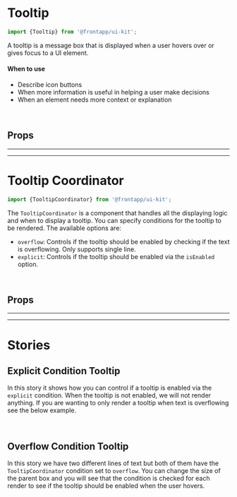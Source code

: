 
<Meta title="Components/Tooltip" of={Tooltip} />

# Tooltip

<Canvas>
  <Story id="components-tooltip--basic" />
</Canvas>

```typescript
import {Tooltip} from '@frontapp/ui-kit';
```

A tooltip is a message box that is displayed when a user hovers over or gives focus to a UI element.

#### When to use

- Describe icon buttons
- When more information is useful in helping a user make decisions
- When an element needs more context or explanation

<br />

## Props

<ArgsTable of={Tooltip} />

<hr /><hr />

# Tooltip Coordinator

```typescript
import {TooltipCoordinator} from '@frontapp/ui-kit';
```

The `TooltipCoordinator` is a component that handles all the displaying logic and when to display a tooltip.
You can specify conditions for the tooltip to be rendered. The available options are:

- `overflow`: Controls if the tooltip should be enabled by checking if the text is overflowing. Only supports single line.
- `explicit`: Controls if the tooltip should be enabled via the `isEnabled` option.

<br />

## Props

<ArgsTable of={TooltipCoordinator} />

<hr /><hr />

# Stories

## Explicit Condition Tooltip

<Canvas>
  <Story id="components-tooltip--explicit" />
</Canvas>

In this story it shows how you can control if a tooltip is enabled via the `explicit` condition. When the tooltip
is not enabled, we will not render anything. If you are wanting to only render a tooltip when text is overflowing
see the below example.

<br />

## Overflow Condition Tooltip

<Canvas>
  <Story id="components-tooltip--overflow" />
</Canvas>

In this story we have two different lines of text but both of them have the `TooltipCoordinator` condition set to `overflow`.
You can change the size of the parent box and you will see that the condition is checked for each render to see if the tooltip
should be enabled when the user hovers.